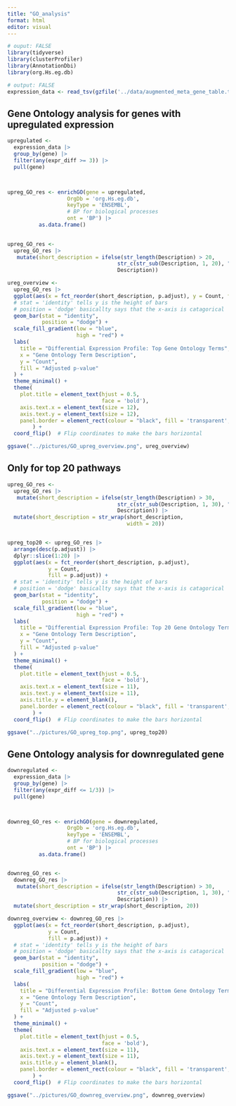 ```yaml
---
title: "GO_analysis"
format: html
editor: visual
---
```


```r
# ouput: FALSE
library(tidyverse)
library(clusterProfiler)
library(AnnotationDbi)
library(org.Hs.eg.db)
```

```r
# output: FALSE
expression_data <- read_tsv(gzfile('../data/augmented_meta_gene_table.tsv.gz'))
```

## Gene Ontology analysis for genes with upregulated expression

```r
upregulated <- 
  expression_data |> 
  group_by(gene) |> 
  filter(any(expr_diff >= 3)) |> 
  pull(gene) 



upreg_GO_res <- enrichGO(gene = upregulated,
                   OrgDb = 'org.Hs.eg.db',
                   keyType = 'ENSEMBL',
                   # BP for biological processes
                   ont = 'BP') |>  
          as.data.frame()
          

upreg_GO_res <- 
  upreg_GO_res |> 
   mutate(short_description = ifelse(str_length(Description) > 20,
                                   str_c(str_sub(Description, 1, 20), "...", ""),
                                   Description))  
```

```r

ureg_overview <- 
  upreg_GO_res |> 
  ggplot(aes(x = fct_reorder(short_description, p.adjust), y = Count, fill = p.adjust)) +  
  # stat = 'identity' tells y is the height of bars
  # position = 'dodge' basicallty says that the x-axis is catagorical
  geom_bar(stat = "identity", 
           position = "dodge") +
  scale_fill_gradient(low = "blue", 
                      high = "red") +  
  labs(
    title = "Differential Expression Profile: Top Gene Ontology Terms",
    x = "Gene Ontology Term Description", 
    y = "Count",
    fill = "Adjusted p-value"
  ) +
  theme_minimal() +
  theme(
    plot.title = element_text(hjust = 0.5,
                              face = 'bold'),
    axis.text.x = element_text(size = 12),
    axis.text.y = element_text(size = 12),
    panel.border = element_rect(colour = "black", fill = 'transparent',size = 0.5) 
        ) +
  coord_flip()  # Flip coordinates to make the bars horizontal

ggsave("../pictures/GO_upreg_overview.png", ureg_overview)
```

## Only for top 20 pathways

```r


upreg_GO_res <- 
  upreg_GO_res |> 
   mutate(short_description = ifelse(str_length(Description) > 30,
                                   str_c(str_sub(Description, 1, 30), "..."),
                                   Description)) |>    
  mutate(short_description = str_wrap(short_description, 
                                      width = 20)) 


upreg_top20 <- upreg_GO_res |> 
  arrange(desc(p.adjust)) |>
  dplyr::slice(1:20) |> 
  ggplot(aes(x = fct_reorder(short_description, p.adjust), 
             y = Count, 
             fill = p.adjust)) +  
  # stat = 'identity' tells y is the height of bars
  # position = 'dodge' basicallty says that the x-axis is catagorical
  geom_bar(stat = "identity", 
           position = "dodge") +
  scale_fill_gradient(low = "blue", 
                      high = "red") +  
  labs(
    title = "Differential Expression Profile: Top 20 Gene Ontology Terms",
    x = "Gene Ontology Term Description", 
    y = "Count",
    fill = "Adjusted p-value"
  ) +
  theme_minimal() +
  theme(
    plot.title = element_text(hjust = 0.5,
                              face = 'bold'),
    axis.text.x = element_text(size = 11),
    axis.text.y = element_text(size = 11),
    axis.title.y = element_blank(),
    panel.border = element_rect(colour = "black", fill = 'transparent',size = 0.5) 
        ) +
  coord_flip()  # Flip coordinates to make the bars horizontal

ggsave("../pictures/GO_upreg_top.png", upreg_top20)
```

## Gene Ontology analysis for downregulated gene

```r
downregulated <- 
  expression_data |> 
  group_by(gene) |> 
  filter(any(expr_diff <= 1/3)) |> 
  pull(gene) 



downreg_GO_res <- enrichGO(gene = downregulated,
                   OrgDb = 'org.Hs.eg.db',
                   keyType = 'ENSEMBL',
                   # BP for biological processes
                   ont = 'BP') |>  
          as.data.frame()


downreg_GO_res <- 
  downreg_GO_res |> 
   mutate(short_description = ifelse(str_length(Description) > 30,
                                   str_c(str_sub(Description, 1, 30), "...", ""),
                                   Description)) |> 
  mutate(short_description = str_wrap(short_description, 20))  
```

```r


downreg_overview <- downreg_GO_res |> 
  ggplot(aes(x = fct_reorder(short_description, p.adjust), 
             y = Count, 
             fill = p.adjust)) +  
  # stat = 'identity' tells y is the height of bars
  # position = 'dodge' basicallty says that the x-axis is catagorical
  geom_bar(stat = "identity", 
           position = "dodge") +
  scale_fill_gradient(low = "blue", 
                      high = "red") +  
  labs(
    title = "Differential Expression Profile: Bottom Gene Ontology Terms",
    x = "Gene Ontology Term Description", 
    y = "Count",
    fill = "Adjusted p-value"
  ) +
  theme_minimal() +
  theme(
    plot.title = element_text(hjust = 0.5,
                              face = 'bold'),
    axis.text.x = element_text(size = 11),
    axis.text.y = element_text(size = 11),
    axis.title.y = element_blank(),
    panel.border = element_rect(colour = "black", fill = 'transparent',size = 0.5) 
        ) +
  coord_flip()  # Flip coordinates to make the bars horizontal

ggsave("../pictures/GO_downreg_overview.png", downreg_overview)
```
